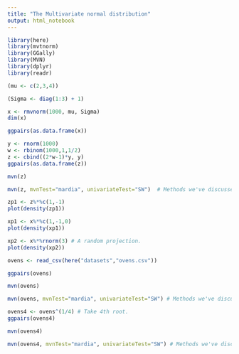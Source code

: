 ```yaml
---
title: "The Multivariate normal distribution"
output: html_notebook
---
```



```r
library(here)
library(mvtnorm)
library(GGally)
library(MVN)
library(dplyr)
library(readr)
```


```r
(mu <- c(2,3,4))
```
```r
(Sigma <- diag(1:3) + 1)
```
```r
x <- rmvnorm(1000, mu, Sigma)
dim(x)
```
```r
ggpairs(as.data.frame(x))
```

```r
y <- rnorm(1000)
w <- rbinom(1000,1,1/2)
z <- cbind((2*w-1)*y, y)
ggpairs(as.data.frame(z))
```
```r
mvn(z)
```

```r
mvn(z, mvnTest="mardia", univariateTest="SW")  # Methods we've discussed.
```
```r
zp1 <- z%*%c(1,-1)
plot(density(zp1))
```

```r
xp1 <- x%*%c(1,-1,0)
plot(density(xp1))
```

```r
xp2 <- x%*%rnorm(3) # A random projection.
plot(density(xp2))
```


```r
ovens <- read_csv(here("datasets","ovens.csv"))
```

```r
ggpairs(ovens)
```

```r
mvn(ovens)
```

```r
mvn(ovens, mvnTest="mardia", univariateTest="SW") # Methods we've discussed.
```

```r
ovens4 <- ovens^(1/4) # Take 4th root.
ggpairs(ovens4)
```

```r
mvn(ovens4)
```

```r
mvn(ovens4, mvnTest="mardia", univariateTest="SW") # Methods we've discussed.
```
```r

```
